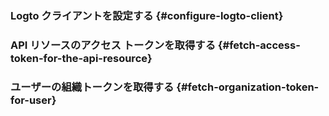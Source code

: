 

<ApiResourcesDescription />

### Logto クライアントを設定する \{#configure-logto-client}

<ConfigApiResources />

### API リソースのアクセス トークンを取得する \{#fetch-access-token-for-the-api-resource}

<FetchAccessTokenForApiResources />

### ユーザーの組織トークンを取得する \{#fetch-organization-token-for-user}

<FetchOrganizationTokenForUser />
